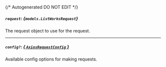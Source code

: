 {/* Autogenerated DO NOT EDIT  */}

##### `request`: *{`models.ListWorksRequest`}*
The request object to use for the request.
<Collapsible openLabel={Labels.showProperties} closeLabel={Labels.hideProperties}>
    <ListWorksRequest/>
</Collapsible>

---
##### `config?`: [*{ `AxiosRequestConfig` }*](https://axios-http.com/docs/req_config)
Available config options for making requests.


